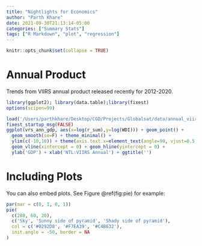 ```yaml
---
title: "Nightlights for Economics"
author: "Parth Khare"
date: 2021-09-30T21:13:14-05:00
categories: ["Summary Stats"]
tags: ["R Markdown", "plot", "regression"]
---
```


```r
knitr::opts_chunk$set(collapse = TRUE)
```

# Annual Product

Trends from VIIRS annual product released recently for 2012-2020.



```r
library(ggplot2); library(data.table);library(fixest)
options(scipen=99)

load('/Users/parthkhare/Desktop/CGD/Projects/Globalsat/data/annual_viirs_extr/AnnExtr_avg_ctyyear.RData')
fixest_startup_msg(FALSE)
ggplot(vrs_ann_gdp, aes(x=log(r_sum),y=log(WDI))) + geom_point() + 
  geom_smooth(se=F) + theme_minimal() +
  ylim(c(-10,10)) + theme(axis.text.x=element_text(angle=90, vjust=0.5, hjust=1)) +
  geom_vline(xintercept = 0) + geom_hline(yintercept = 0) +
  ylab('GDP') + xlab('NTL:VIIRS Annual') + ggtitle('')


```

# Including Plots

You can also embed plots. See Figure \@ref(fig:pie) for example:

```r
par(mar = c(0, 1, 0, 1))
pie(
  c(280, 60, 20),
  c('Sky', 'Sunny side of pyramid', 'Shady side of pyramid'),
  col = c('#0292D8', '#F7EA39', '#C4B632'),
  init.angle = -50, border = NA
)
```
